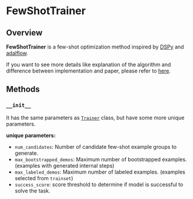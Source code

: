 # FewShotTrainer

## Overview

**FewShotTrainer** is a few-shot optimization method inspired by [DSPy](https://github.com/stanfordnlp/DSPy) and [adalflow](https://github.com/SylphAI-Inc/AdalFlow).

If you want to see more details like explanation of the algorithm and difference between implementation and paper, please refer to [here](https://github.com/weavel-ai/Ape/libs/ape-core/ape/core/trainer/community/few_shot/README.md).

## Methods

### `__init__`

It has the same parameters as [`Trainer`](../../trainer.mdx) class, but have some more unique parameters.

**unique parameters:**

- `num_candidates`: Number of candidate few-shot example groups to generate.
- `max_bootstrapped_demos`: Maximum number of bootstrapped examples. (examples with generated internal steps)
- `max_labeled_demos`: Maximum number of labeled examples. (examples selected from `trainset`)
- `success_score`: score threshold to determine if model is successful to solve the task.
